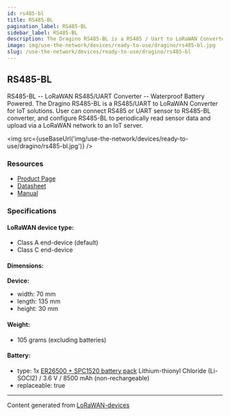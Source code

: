 ```yaml
---
id: rs485-bl
title: RS485-BL
pagination_label: RS485-BL
sidebar_label: RS485-BL
description: The Dragino RS485-BL is a RS485 / Uart to LoRaWAN Converter for IoT solutions.
image: img/use-the-network/devices/ready-to-use/dragino/rs485-bl.jpg
slug: /use-the-network/devices/ready-to-use/dragino/rs485-bl
---
```



## RS485-BL

RS485-BL -- LoRaWAN RS485/UART Converter -- Waterproof Battery Powered.
The Dragino RS485-BL is a RS485/UART to LoRaWAN Converter for IoT solutions. User can connect RS485 or UART sensor to RS485-BL converter, and configure RS485-BL to
periodically read sensor data and upload via a LoRaWAN network to an IoT server.

<img src={useBaseUrl('img/use-the-network/devices/ready-to-use/dragino/rs485-bl.jpg')} />

### Resources

- [Product Page](http://www.dragino.com/products/lora-lorawan-end-node/item/167-rs485-bl.html)
- [Datasheet](https://www.dropbox.com/sh/kv415xmwpxghk4y/AAA2OB_K5TmKUIpJ-kfX2_eXa/Datasheet_RS485-BL_WaterProof_BatteryPower_RS485_UART_to_LoRaWAN_Converter.pdf?dl=0)
- [Manual](http://wiki.dragino.com/xwiki/bin/view/Main/User%20Manual%20for%20LoRaWAN%20End%20Nodes/test/)

### Specifications

#### LoRaWAN device type:
- Class A end-device (default)
- Class C end-device

#### Dimensions:

**Device:**
- width: 70 mm
- length: 135 mm
- height: 30 mm

#### Weight:

- 105 grams (excluding batteries)

#### Battery:

- type: 1x [ER26500 + SPC1520 battery pack](http://wiki.dragino.com/xwiki/bin/view/Main/How%20to%20calculate%20the%20battery%20life%20of%20Dragino%20sensors%3F/#H1.ER265002BSPC1520BatteryPack) Lithium-thionyl Chloride (Li-SOCl2) / 3.6 V / 8500 mAh (non-rechargeable)
- replaceable: true

---

Content generated from [LoRaWAN-devices](https://github.com/TheThingsNetwork/lorawan-devices)
